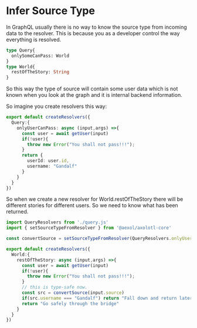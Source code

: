 # Infer Source Type

In GraphQL usually there is no way to know the source type from incoming data to
the resolver. This is because you as a developer control the way everything is
resolved.

```graphql filename="schema.graphql"
type Query{
  onlySomeCanPass: World
}
type World{
  restOfTheStory: String
}
```

So this way the type of source will contain some user data which is not known
when you look at the graph and it is internal backend information.

So imagine you create resolvers this way:

```ts filename="query.ts"
export default createResolvers({
  Query:{
    onlyUserCanPass: async (input,args) =>{
      const user = await getUser(input)
      if(!user){
        throw new Error("You shall not pass!!!");
      }
      return {
        userId: user.id,
        username: "Gandalf"
      }
    }
  }
})
```

So when we create a new resolver for World.restOfTheStory there will be
different stories for different users. So we need to know what has been returned.


```ts filename="world.ts"
import QueryResolvers from './query.js'
import { setSourceTypeFromResolver } from '@aexol/axolotl-core'

const convertSource = setSourceTypeFromResolver(QueryResolvers.onlyUserCanPass)

export default createResolvers({
  World:{
    restOfTheStory: async (input,args) =>{
      const user = await getUser(input)
      if(!user){
        throw new Error("You shall not pass!!!");
      }
      // this is type-safe now.
      const src = convertSource(input.source)
      if(src.username === "Gandalf") return "Fall down and return later"
      return "Go safely through the bridge"
    }
  }
})
```